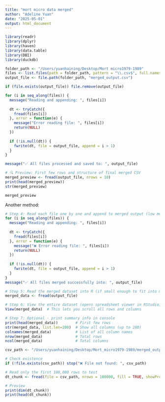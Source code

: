 ```yaml
---
title: "mort micro data merged"
author: "Adeline Yuan"
date: "2025-05-01"
output: html_document
---
```


```r
library(readr)
library(dplyr)
library(haven)
library(data.table)
library(DBI)
library(duckdb)

```



```r
folder_path <- "/Users/yuanhaining/Desktop/Mort micro1979-1989"
files <- list.files(path = folder_path, pattern = "\\.csv$", full.names = TRUE)
output_file <- file.path(folder_path, "merged_output.csv")

if (file.exists(output_file)) file.remove(output_file)

for (i in seq_along(files)) {
  message("Reading and appending: ", files[i])
  
  dt <- tryCatch({
    fread(files[i])
  }, error = function(e) {
    message("Error reading file: ", files[i])
    return(NULL)
  })
  
  if (!is.null(dt)) {
    fwrite(dt, file = output_file, append = i > 1)
  }
}

message("✅ All files processed and saved to: ", output_file)

# 🔍 Preview: First few rows and structure of final merged CSV
merged_preview <- fread(output_file, nrows = 10)
print(head(merged_preview))
str(merged_preview)


```

```r
merged_preview
```

Another method: 
```r
# Step 4: Read each file one by one and append to merged output (low memory usage)
for (i in seq_along(files)) {
  message("Reading and appending: ", files[i])
  
  dt <- tryCatch({
    fread(files[i])
  }, error = function(e) {
    message("❌ Error reading file: ", files[i])
    return(NULL)
  })
  
  if (!is.null(dt)) {
    fwrite(dt, file = output_file, append = i > 1)
  }
}
message("✅ All files merged successfully into: ", output_file)

# Step 5: Read the merged dataset into R (if small enough to fit into memory)
merged_data <- fread(output_file)

# Step 6: View the entire dataset (opens spreadsheet viewer in RStudio)
View(merged_data)  # This lets you scroll all rows and columns

# Step 7: Optional - print summary info in console
print(head(merged_data))        # First few rows
str(merged_data, list.len=200)  # Show all columns (up to 200)
colnames(merged_data)           # List of all column names
nrow(merged_data)               # Total rows
ncol(merged_data)               # Total columns

```
```r
csv_path <- "/Users/yuanhaining/Desktop/Mort_micro1979-1989/merged_output1979-1989.csv"

# Check existence
if (!file.exists(csv_path)) stop("❌ File not found: ", csv_path)

# Read only the first 100,000 rows to test
dt_chunk <- fread(file = csv_path, nrows = 100000, fill = TRUE, showProgress = TRUE, verbose = TRUE)

# Preview
print(dim(dt_chunk))
print(head(dt_chunk))


```
